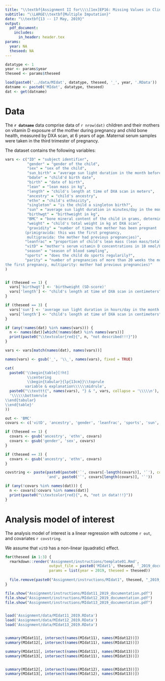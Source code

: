 ```yaml
---
title: "\\textbf{Assignment II for\\\\[1ex]EP16: Missing Values in Clinical Research}"
subtitle: "\\LARGE\\textbf{Multiple Imputation}"
date: "\\textbf{13 -- 17 May, 2019}"
output:
  pdf_document:
    includes:
      in_header: header.tex
params:
  year: NA
  theseed: NA
---
```


```r
datatype <- 1
year <- params$year
theseed <- params$theseed

load(paste0('../data/MIdat', datatype, theseed, '_', year, '.RData'))
datname <- paste0('MIdat', datatype, theseed)
dat <- get(datname)

```

# Data {-}
The **`r datname`** data comprise data of `r nrow(dat)` children and
their mothers on vitamin D exposure of the mother during pregnancy and child
bone health, measured by DXA scan, at 6 years of age. Maternal
serum samples were taken in the third trimester of pregnancy.

The dataset contains the following variables:

```r
vars <- c("ID" = "subject identifier",
          "gender" = "gender of the child",
          "sex" = "sex of the child",
          "sun_birth" = "average sun light duration in the month before birth in hours/day",
          "bdate" = "child'd birth date",
          "birth" = "date of birth",
          "lean" = "lean mass in kg",
          "length" = "child's length at time of DXA scan in meters",
          "ancestry" = "child's ancestry",
          "ethn" = "child's ethnicity",
          "singleton" = "is the child a singleton birth?",
          "sun" = "average sun light duration in minutes/day in the month before blood sampling",
          "birthwgt" = "birthweight in kg",
          "BMC" = "bone mineral content of the child in grams, determined by DXA scan",
          "weight" = "child's total weight in kg at DXA scan",
          "gravidity" = "number of times the mother has been pregnant
         (primigravida: this was the first pregnancy,
          multigravida: the mother had previous pregnancies)",
         "leanfrac" = "proportion of child's lean mass (lean mass/total mass; lean mass = total mass - fat mass)",
         "vitD" = "mother's serum vitamin D concentrations in 10 nmol/L",
         "season" = "season of blood sampling",
         "sports" = "does the child do sports regularily?",
         "parity" = "number of pregnancies of more than 20 weeks the mother had (nulliparity: this was
the first pregnancy, multiparity: mother had previous pregnancies)"
)


if (theseed == 1) {
  vars['birthwgt'] <- 'birthweight (SD-score)'
  vars['length'] <- "child's length at time of DXA scan in centimeters"
}

if (theseed == 3) {
  vars['sun'] <- 'average sun light duration in hours/day in the month before blood sampling'
  vars['length'] <- "child's length at time of DXA scan in centimeters"
}

if (any(!names(dat) %in% names(vars))) {
  n <- names(dat)[which(!names(dat) %in% names(vars))]
  print(paste0("\\textcolor{red}{", n, "not described!!!}"))
}

vars <- vars[match(names(dat), names(vars))]

names(vars) <- gsub('_', '\\_', names(vars), fixed = TRUE)

cat(
  paste0('\\begin{table}[!ht]
          \\centering
          \\begin{tabular}{lp{13cm}}\\toprule
         variable & explanation\\\\\\midrule',
  paste0("\\texttt{", names(vars), "} & ", vars, collapse = '\\\\\n'),
  '\\\\\\bottomrule
\\end{tabular}
\\end{table}'
))
```

```r
out <- 'BMC'
covars <- c('vitD', 'ancestry', 'gender', 'leanfrac', 'sports', 'sun', 'season', 'length', 'weight')

if (theseed == 1) {
  covars <- gsub('ancestry', 'ethn', covars)
  covars <- gsub('gender', 'sex', covars)
}

if (theseed == 3) {
  covars <- gsub('ancestry', 'ethn', covars)
}

covstring <- paste(paste0(paste0('`', covars[-length(covars)], '`'), collapse = ', '),
                   'and', paste0('`', covars[length(covars)], '`'))

if (any(!covars %in% names(dat))) {
  n <- covars[!covars %in% names(dat)]
  print(paste0("\\textcolor{red}{", n, "not in data!!!}"))
}

```


# Analysis model of interest {-}
The analysis model of interest is a linear regression with outcome `r out`,
and covariates `r covstring`.


We assume that `vitD` has a non-linear (quadratic) effect.

```r
for(theseed in 1:3) {
  rmarkdown::render('Assignment/instructions/template01.Rmd',
                    output_file = paste0('MIdat1', theseed, '_2019_documentation.pdf'), 
                    params = list(year = 2019, theseed = theseed))
  
  file.remove(paste0("Assignment/instructions/MIdat1", theseed, "_2019_documentation.tex"))
}

file.show("Assignment/instructions/MIdat11_2019_documentation.pdf")
file.show("Assignment/instructions/MIdat12_2019_documentation.pdf")
file.show("Assignment/instructions/MIdat13_2019_documentation.pdf")


load('Assignment/data/MIdat11_2019.RData')
load('Assignment/data/MIdat12_2019.RData')
load('Assignment/data/MIdat13_2019.RData')


summary(MIdat11[, intersect(names(MIdat11), names(MIdat12))])
summary(MIdat12[, intersect(names(MIdat11), names(MIdat12))])

summary(MIdat11[, intersect(names(MIdat11), names(MIdat13))])
summary(MIdat13[, intersect(names(MIdat11), names(MIdat13))])


summary(MIdat12[, intersect(names(MIdat12), names(MIdat13))])
summary(MIdat13[, intersect(names(MIdat12), names(MIdat13))])
```

